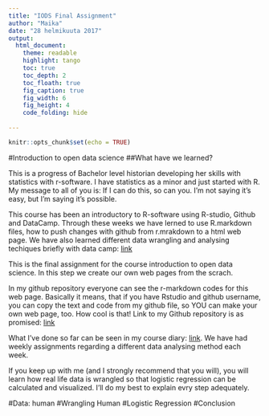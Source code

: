 ```yaml
---
title: "IODS Final Assignment"
author: "Maika"
date: "28 helmikuuta 2017"
output: 
  html_document:
    theme: readable
    highlight: tango
    toc: true
    toc_depth: 2
    toc_floath: true
    fig_caption: true
    fig_width: 6
    fig_height: 4
    code_folding: hide
  
---
```


```r
knitr::opts_chunk$set(echo = TRUE)
```

#Introduction to open data science
##What have we learned?

This is a progress of Bachelor level historian developing her skills with statistics with r-software. I have statistics as a minor and just started with R. My message to all of you is: If I can do this, so can you. I'm not saying it's easy, but I'm saying it's possible.

This course has been an introductory to R-software using R-studio, Github and DataCamp. Through these weeks we have lerned to use R.markdown files, how to push changes with github from r.mrakdown to a html web page. We have also learned different data wrangling and analysing techiques briefly with data camp: [link](https://www.datacamp.com/)

This is the final assignment for the course introduction to open data science. In this step we create our own web pages from the scrach.

In my github repository everyone can see the r-markdown codes for this web page. Basically it means, that if you have Rstudio and github username, you can copy the text and code from my github file, so YOU can make your own web page, too. How cool is that! Link to my Github repository is as promised: [link](https://github.com/macabset/IODS-final)

What I've done so far can be seen in my course diary: [link](https://macabset.github.io/IODS-project/). We have had weekly assignments regarding a different data analysing method each week.

If you keep up with me (and I strongly recommend that you will), you will learn how real life data is wrangled so that logistic regression can be calculated and visualized. I'll do my best to explain evry step adequately.

#Data: human
#Wrangling Human
#Logistic Regression
#Conclusion




